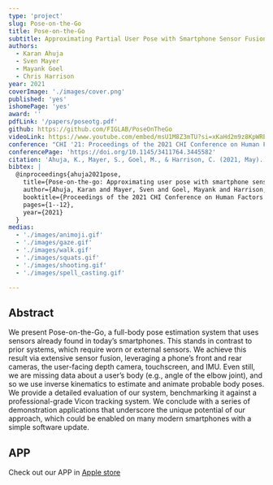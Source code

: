 ```yaml
---
type: 'project'
slug: Pose-on-the-Go
title: Pose-on-the-Go
subtitle: Approximating Partial User Pose with Smartphone Sensor Fusion and Inverse Kinematics
authors:
  - Karan Ahuja
  - Sven Mayer
  - Mayank Goel
  - Chris Harrison
year: 2021
coverImage: './images/cover.png'
published: 'yes'
ishomePage: 'yes'
award: ''
pdfLink: '/papers/poseotg.pdf'
github: https://github.com/FIGLAB/PoseOnTheGo
videoLink: https://www.youtube.com/embed/msU1M8Z3mTU?si=xKaHd2m9z8KpWREr
conference: "CHI '21: Proceedings of the 2021 CHI Conference on Human Factors in Computing Systems"
conferencePage: 'https://doi.org/10.1145/3411764.3445582'
citation: 'Ahuja, K., Mayer, S., Goel, M., & Harrison, C. (2021, May). Pose-on-the-go: Approximating user pose with smartphone sensor fusion and inverse kinematics. In Proceedings of the 2021 CHI Conference on Human Factors in Computing Systems (pp. 1-12).'
bibtex: |
  @inproceedings{ahuja2021pose,
    title={Pose-on-the-go: Approximating user pose with smartphone sensor fusion and inverse kinematics},
    author={Ahuja, Karan and Mayer, Sven and Goel, Mayank and Harrison, Chris},
    booktitle={Proceedings of the 2021 CHI Conference on Human Factors in Computing Systems},
    pages={1--12},
    year={2021}
  }
medias:
  - './images/animoji.gif'
  - './images/gaze.gif'
  - './images/walk.gif'
  - './images/squats.gif'
  - './images/shooting.gif'
  - './images/spell_casting.gif'

---
```


## Abstract

We present Pose-on-the-Go, a full-body pose estimation system that uses sensors already found in today’s smartphones. This stands in contrast to prior systems, which require worn or external sensors. We achieve this result via extensive sensor fusion, leveraging a phone’s front and rear cameras, the user-facing depth camera, touchscreen, and IMU. Even still, we are missing data about a user’s body (e.g., angle of the elbow joint), and so we use inverse kinematics to estimate and animate probable body poses. We provide a detailed evaluation of our system, benchmarking it against a professional-grade Vicon tracking system. We conclude with a series of demonstration applications that underscore the unique potential of our approach, which could be enabled on many modern smartphones with a simple software update.

## APP

Check out our APP in [Apple store](https://apps.apple.com/us/app/pose-on-the-go/id1635810011)

